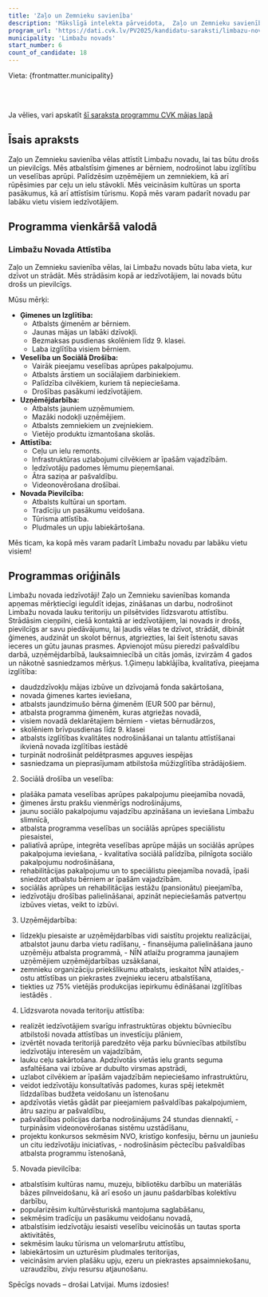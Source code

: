 ```yaml
---
title: 'Zaļo un Zemnieku savienība'
description: 'Mākslīgā intelekta pārveidota,  Zaļo un Zemnieku savienība - Limbažu novads programma vienkāršā valodā'
program_url: 'https://dati.cvk.lv/PV2025/kandidatu-saraksti/limbazu-novads/zalo-un-zemnieku-savieniba'
municipality: 'Limbažu novads'
start_number: 6
count_of_candidate: 18
---
```



Vieta: {frontmatter.municipality}<br/>

<Badge text="Ģimeņu labklājība" variant="note" size="small" /> <Badge text="Sociālā drošība" variant="note" size="small" /> <Badge text="Uzņēmējdarbības atbalsts" variant="note" size="small" /> <Badge text="Teritoriju attīstība" variant="note" size="small" /> <Badge text="Novada pievilcība" variant="note" size="small" />

<br/><br/> 

<Card title='Šis ir mākslīga intelekta ģenerēts apraksts' icon='starlight'>
    Ja vēlies, vari apskatīt <a href={frontmatter.program_url} target='_blank'>šī saraksta programmu CVK mājas lapā</a>
    </Card>

## Īsais apraksts

Zaļo un Zemnieku savienība vēlas attīstīt Limbažu novadu, lai tas būtu drošs un pievilcīgs. Mēs atbalstīsim ģimenes ar bērniem, nodrošinot labu izglītību un veselības aprūpi. Palīdzēsim uzņēmējiem un zemniekiem, kā arī rūpēsimies par ceļu un ielu stāvokli. Mēs veicināsim kultūras un sporta pasākumus, kā arī attīstīsim tūrismu. Kopā mēs varam padarīt novadu par labāku vietu visiem iedzīvotājiem.

## Programma vienkāršā valodā

### Limbažu Novada Attīstība

Zaļo un Zemnieku savienība vēlas, lai Limbažu novads būtu laba vieta, kur dzīvot un strādāt. Mēs strādāsim kopā ar iedzīvotājiem, lai novads būtu drošs un pievilcīgs.

Mūsu mērķi:

*   **Ģimenes un Izglītība:**
    *   Atbalsts ģimenēm ar bērniem.
    *   Jaunas mājas un labāki dzīvokļi.
    *   Bezmaksas pusdienas skolēniem līdz 9. klasei.
    *   Laba izglītība visiem bērniem.
*   **Veselība un Sociālā Drošība:**
    *   Vairāk pieejamu veselības aprūpes pakalpojumu.
    *   Atbalsts ārstiem un sociālajiem darbiniekiem.
    *   Palīdzība cilvēkiem, kuriem tā nepieciešama.
    *   Drošības pasākumi iedzīvotājiem.
*   **Uzņēmējdarbība:**
    *   Atbalsts jauniem uzņēmumiem.
    *   Mazāki nodokļi uzņēmējiem.
    *   Atbalsts zemniekiem un zvejniekiem.
    *   Vietējo produktu izmantošana skolās.
*   **Attīstība:**
    *   Ceļu un ielu remonts.
    *   Infrastruktūras uzlabojumi cilvēkiem ar īpašām vajadzībām.
    *   Iedzīvotāju padomes lēmumu pieņemšanai.
    *   Ātra saziņa ar pašvaldību.
    *   Videonovērošana drošībai.
*   **Novada Pievilcība:**
    *   Atbalsts kultūrai un sportam.
    *   Tradīciju un pasākumu veidošana.
    *   Tūrisma attīstība.
    *   Pludmales un upju labiekārtošana.

Mēs ticam, ka kopā mēs varam padarīt Limbažu novadu par labāku vietu visiem!

## Programmas oriģināls

Limbažu novada iedzīvotāji!
Zaļo un Zemnieku savienības komanda apņemas mērķtiecīgi ieguldīt idejas, zināšanas un darbu, nodrošinot Limbažu novada lauku teritoriju un pilsētvides līdzsvarotu attīstību. Strādāsim cieņpilni, ciešā kontaktā ar iedzīvotājiem, lai novads ir drošs, pievilcīgs ar savu piedāvājumu, lai ļaudis vēlas te dzīvot, strādāt, dibināt ģimenes, audzināt un skolot bērnus, atgriezties, lai šeit īstenotu savas ieceres un gūtu jaunas prasmes.
Apvienojot mūsu pieredzi pašvaldību darbā, uzņēmējdarbībā, lauksaimniecībā un citās jomās, izvirzām 4 gados un nākotnē sasniedzamos mērķus.
1.Ģimeņu labklājība, kvalitatīva, pieejama izglītība:
- daudzdzīvokļu mājas izbūve un dzīvojamā fonda sakārtošana,
- novada ģimenes kartes ieviešana,
- atbalsts jaundzimušo bērna ģimenēm (EUR 500 par bērnu),
- atbalsta programma ģimenēm, kuras atgriežas novadā,
- visiem novadā deklarētajiem bērniem - vietas bērnudārzos,
- skolēniem brīvpusdienas līdz 9. klasei
- atbalsts izglītības kvalitātes nodrošināšanai un talantu attīstīšanai ikvienā novada izglītības iestādē
- turpināt nodrošināt peldētprasmes apguves iespējas
- sasniedzama un pieprasījumam atbilstoša mūžizglītība strādājošiem.

2. Sociālā drošība un veselība:
- plašāka pamata veselības aprūpes pakalpojumu pieejamība novadā,
- ģimenes ārstu prakšu vienmērīgs nodrošinājums,
- jaunu sociālo pakalpojumu vajadzību apzināšana un ieviešana Limbažu slimnīcā,
- atbalsta programma veselības un sociālās aprūpes speciālistu piesaistei,
- paliatīvā aprūpe, integrēta veselības aprūpe mājās un sociālās aprūpes pakalpojuma ieviešana,
​- kvalitatīva sociālā palīdzība, pilnīgota sociālo pakalpojumu nodrošināšana,
- rehabilitācijas pakalpojumu un to speciālistu pieejamība novadā, īpaši sniedzot atbalstu bērniem ar īpašām vajadzībām.
- sociālās aprūpes un rehabilitācijas iestāžu (pansionātu) pieejamība,
- iedzīvotāju drošības palielināšanai, apzināt nepieciešamās patvertņu izbūves vietas, veikt to izbūvi.
3. Uzņēmējdarbība:
- līdzekļu piesaiste ar uzņēmējdarbības vidi saistītu projektu realizācijai, atbalstot jaunu darba vietu radīšanu,
​- finansējuma palielināšana jauno uzņēmēju atbalsta programmā,
​- NĪN atlaižu programma jaunajiem uzņēmējiem uzņēmējdarbības uzsākšanai,
- zemnieku organizāciju priekšlikumu atbalsts, ieskaitot NĪN atlaides,
​- ostu attīstības un piekrastes zvejnieku ieceru atbalstīšana,
- tiekties uz 75% vietējās produkcijas iepirkumu ēdināšanai izglītības iestādēs .
4. Līdzsvarota novada teritoriju attīstība:
- realizēt iedzīvotājiem svarīgu infrastruktūras objektu būvniecību atbilstoši novada attīstības un investīciju plāniem,
- izvērtēt novada teritorijā paredzēto vēja parku būvniecības atbilstību iedzīvotāju interesēm un vajadzībām,
- lauku ceļu sakārtošana. Apdzīvotās vietās ielu grants seguma asfaltēšana vai izbūve ar dubulto virsmas apstrādi,
- uzlabot cilvēkiem ar īpašām vajadzībām nepieciešamo infrastruktūru,
- veidot iedzīvotāju konsultatīvās padomes, kuras spēj ietekmēt līdzdalības budžeta veidošanu un īstenošanu
- apdzīvotās vietās gādāt par pieejamiem pašvaldības pakalpojumiem, ātru saziņu ar pašvaldību,
- pašvaldības policijas darba nodrošinājums 24 stundas diennaktī,
​- turpināsim videonovērošanas sistēmu uzstādīšanu,
- projektu konkursos sekmēsim NVO, kristīgo konfesiju, bērnu un jauniešu un citu iedzīvotāju iniciatīvas,
​- nodrošināsim pēctecību pašvaldības atbalsta programmu īstenošanā,

5. Novada pievilcība:
- atbalstīsim kultūras namu, muzeju, bibliotēku darbību un materiālās
bāzes pilnveidošanu, kā arī esošo un jaunu pašdarbības kolektīvu darbību,
- popularizēsim kultūrvēsturiskā mantojuma saglabāšanu,
- sekmēsim tradīciju un pasākumu veidošanu novadā,
- atbalstīsim iedzīvotāju iesaisti veselību veicinošās un tautas sporta aktivitātēs,
- sekmēsim lauku tūrisma un velomaršrutu attīstību,
- labiekārtosim un uzturēsim pludmales teritorijas,
- veicināsim arvien plašāku upju, ezeru un piekrastes apsaimniekošanu, uzraudzību, zivju resursu atjaunošanu.

Spēcīgs novads – drošai Latvijai. Mums izdosies!
